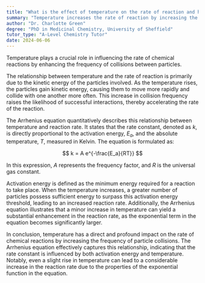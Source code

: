 ```yaml
---
title: "What is the effect of temperature on the rate of reaction and how does it relate to the Arrhenius equation?"
summary: "Temperature increases the rate of reaction by increasing the frequency of collisions between particles."
author: "Dr. Charlotte Green"
degree: "PhD in Medicinal Chemistry, University of Sheffield"
tutor_type: "A-Level Chemistry Tutor"
date: 2024-06-06
---
```


Temperature plays a crucial role in influencing the rate of chemical reactions by enhancing the frequency of collisions between particles.

The relationship between temperature and the rate of reaction is primarily due to the kinetic energy of the particles involved. As the temperature rises, the particles gain kinetic energy, causing them to move more rapidly and collide with one another more often. This increase in collision frequency raises the likelihood of successful interactions, thereby accelerating the rate of the reaction.

The Arrhenius equation quantitatively describes this relationship between temperature and reaction rate. It states that the rate constant, denoted as $k$, is directly proportional to the activation energy, $E_a$, and the absolute temperature, $T$, measured in Kelvin. The equation is formulated as:

$$
k = A e^{-\frac{E_a}{RT}}
$$

In this expression, $A$ represents the frequency factor, and $R$ is the universal gas constant.

Activation energy is defined as the minimum energy required for a reaction to take place. When the temperature increases, a greater number of particles possess sufficient energy to surpass this activation energy threshold, leading to an increased reaction rate. Additionally, the Arrhenius equation illustrates that a minor increase in temperature can yield a substantial enhancement in the reaction rate, as the exponential term in the equation becomes significantly larger.

In conclusion, temperature has a direct and profound impact on the rate of chemical reactions by increasing the frequency of particle collisions. The Arrhenius equation effectively captures this relationship, indicating that the rate constant is influenced by both activation energy and temperature. Notably, even a slight rise in temperature can lead to a considerable increase in the reaction rate due to the properties of the exponential function in the equation.
    